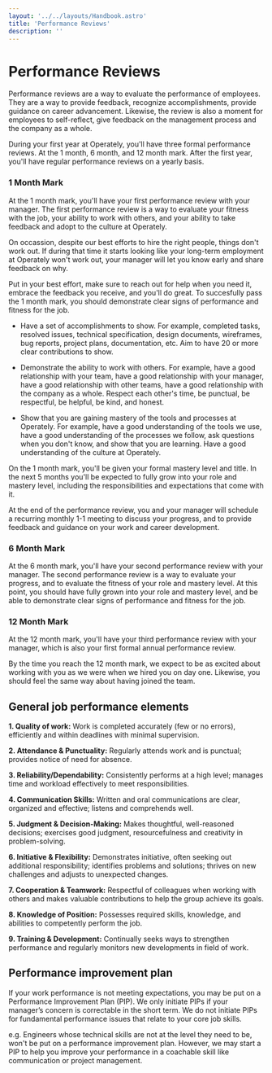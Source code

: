 ```yaml
---
layout: '../../layouts/Handbook.astro'
title: 'Performance Reviews'
description: ''
---
```


# Performance Reviews

Performance reviews are a way to evaluate the performance of employees. 
They are a way to provide feedback, recognize accomplishments, provide guidance
on career advancement. Likewise, the review is also a moment for employees to
self-reflect, give feedback on the management process and the company as a whole.

During your first year at Operately, you'll have three formal performance reviews.
At the 1 month, 6 month, and 12 month mark. After the first year, you'll have
regular performance reviews on a yearly basis.

### 1 Month Mark

At the 1 month mark, you'll have your first performance review with your manager.
The first performance review is a way to evaluate your fitness with the job, your
ability to work with others, and your ability to take feedback and adopt to the
culture at Operately.

On occassion, despite our best efforts to hire the right people, things don't work
out. If during that time it starts looking like your long-term employment at Operately
won't work out, your manager will let you know early and share feedback on why.

Put in your best effort, make sure to reach out for help when you need it, embrace
the feedback you receive, and you'll do great. To succesfully pass the 1 month mark,
you should demonstrate clear signs of performance and fitness for the job.

- Have a set of accomplishments to show. For example, completed tasks, resolved issues, 
  technical specification, design documents, wireframes, bug reports, project plans,
  documentation, etc. Aim to have 20 or more clear contributions to show.

- Demonstrate the ability to work with others. For example, have a good relationship
  with your team, have a good relationship with your manager, have a good relationship
  with other teams, have a good relationship with the company as a whole. Respect
  each other's time, be punctual, be respectful, be helpful, be kind, and honest.

- Show that you are gaining mastery of the tools and processes at Operately. For example,
  have a good understanding of the tools we use, have a good understanding of the
  processes we follow, ask questions when you don't know, and show that you are learning.
  Have a good understanding of the culture at Operately.

On the 1 month mark, you'll be given your formal mastery level and title. In the next
5 months you'll be expected to fully grow into your role and mastery level, including
the responsibilities and expectations that come with it.

At the end of the performance review, you and your manager will schedule a recurring
monthly 1-1 meeting to discuss your progress, and to provide feedback and guidance
on your work and career development.

### 6 Month Mark

At the 6 month mark, you'll have your second performance review with your manager.
The second performance review is a way to evaluate your progress, and to evaluate the
fitness of your role and mastery level. At this point, you should have fully grown into
your role and mastery level, and be able to demonstrate clear signs of performance and
fitness for the job.

### 12 Month Mark

At the 12 month mark, you'll have your third performance review with your manager, which
is also your first formal annual performance review.

By the time you reach the 12 month mark, we expect to be as excited about working
with you as we were when we hired you on day one. Likewise, you should feel the
same way about having joined the team. 

## General job performance elements

**1. Quality of work:** Work is completed accurately (few or no errors),
efficiently and within deadlines with minimal supervision.

**2. Attendance & Punctuality:** Regularly attends work and is punctual; provides
notice of need for absence.

**3. Reliability/Dependability:** Consistently performs at a high level; manages
time and workload effectively to meet responsibilities.

**4. Communication Skills:** Written and oral communications are clear, organized
and effective; listens and comprehends well.

**5. Judgment & Decision-Making:** Makes thoughtful, well-reasoned decisions;
exercises good judgment, resourcefulness and creativity in problem-solving.

**6. Initiative & Flexibility:** Demonstrates initiative, often seeking out
additional responsibility; identifies problems and solutions; thrives on new
challenges and adjusts to unexpected changes.

**7. Cooperation & Teamwork:** Respectful of colleagues when working with others
and makes valuable contributions to help the group achieve its goals.

**8. Knowledge of Position:** Possesses required skills, knowledge, and abilities
to competently perform the job.

**9. Training & Development:** Continually seeks ways to strengthen performance and
regularly monitors new developments in field of work.

## Performance improvement plan

If your work performance is not meeting expectations, you may be put on a Performance 
Improvement Plan (PIP). We only initiate PIPs if your manager’s concern is correctable 
in the short term. We do not initiate PIPs for fundamental performance issues that 
relate to your core job skills. 

e.g. Engineers whose technical skills are not at the level they need to be, won't be
put on a performance improvement plan. However, we may start a PIP to help you 
improve your performance in a coachable skill like communication or project management.
